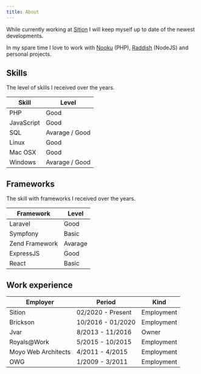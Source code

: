 ```yaml
---
title: About
---
```


While currently working at [Sition](http://sition.nl) I will keep myself up to date of the newest developments.

In my spare time I love to work with [Nooku](http://nooku.org) (PHP), [Raddish](http://getraddish.com) (NodeJS) and personal projects.

## Skills
The level of skills I received over the years.

Skill   | Level
------- | -----
PHP     | Good
JavaScript  | Good
SQL | Avarage / Good
Linux | Good
Mac OSX | Good
Windows | Avarage / Good

## Frameworks
The skill with frameworks I received over the years.

Framework | Level
--------- | -----
Laravel | Good
Sympfony | Basic
Zend Framework | Avarage
ExpressJS | Good
React | Basic

## Work experience

Employer | Period | Kind
-------- | ------ | ----
Sition | 02/2020 - Present | Employment
Brickson | 10/2016 - 01/2020 | Employment
Jvar | 8/2013 - 11/2016 | Owner
Royals@Work | 5/2015 - 10/2015 | Employment
Moyo Web Architects | 4/2011 - 4/2015 | Employment
OWG | 1/2009 - 3/2011 | Employment
